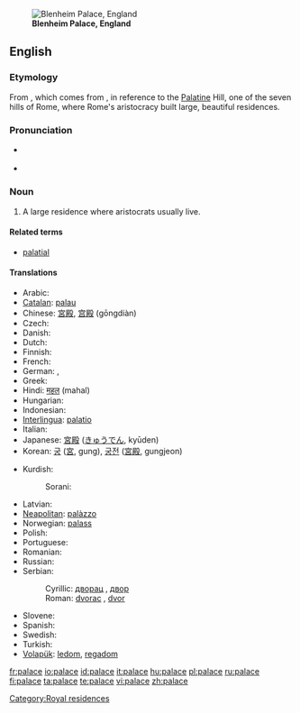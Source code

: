 [[Image:Blenheim Palace panorama.jpg|thumb|'''Blenheim Palace, England''']]
==English==
{{wikipedia|mul=Taj Mahal}}
===Etymology===
From {{F.}} {{term|palais|lang=fr}}, which comes from {{L.}} {{term|palatium|lang=la}}, in reference to the [[Palatine]] Hill, one of the seven hills of Rome, where Rome's aristocracy built large, beautiful residences.

===Pronunciation===
* {{a|UK|US}} {{IPA|/'pælɪs/}}
* {{audio|en-us-palace.ogg|Audio (US)}}

===Noun===
{{en-noun}}

# A large residence where aristocrats usually live.

====Related terms====
*[[palatial]]

====Translations====
{{trans-top|large residence where aristocrats usually live}}
* Arabic: {{Arab|[[قصر]]}} {{IPAchar|(qaʂr)}} {{m}}
* [[Catalan]]: [[palau]] {{m}}
* Chinese: [[宮殿]], [[宫殿]] (gōngdiàn)
* Czech: {{t-|cs|palác|m}}
* Danish: {{t-|da|palads|n}}
* Dutch: {{t+|nl|paleis|n}}
* Finnish: {{t-|fi|palatsi}}
* French: {{t+|fr|palais|m}}
* German: {{t+|de|Palast|m}}, {{t+|de|Schloss|n}}
* Greek: {{t+|el|παλάτι|tr=paláti|sc=Grek}}
* Hindi: [[महल]] (mahal)
* Hungarian: {{t+|hu|palota}}
* Indonesian: {{t+|id|istana|xs=Indonesian}}
* [[Interlingua]]: [[palatio]]
* Italian: {{t-|it|palazzo|m}}
* Japanese: [[宮殿]] ([[きゅうでん]], kyūden)
* Korean: [[궁]] ([[宮]], gung), [[궁전]] ([[宮殿]], gungjeon)
{{trans-mid}}
* Kurdish: 
*: Sorani: {{t|ku|سه‌را|tr=sarA|sc=KUchar}}
* Latvian: {{t-|lv|pils|f|xs=Latvian}}
* [[Neapolitan]]: [[palàzzo]]
* Norwegian: [[palass]] {{n}}
* Polish: {{t-|pl|pałac|m}}
* Portuguese: {{t+|pt|palácio|m}}
* Romanian: {{t-|ro|palat}}
* Russian: {{t+|ru|дворец|m|tr=dvoréts|sc=Cyrl}}
* Serbian:
*: Cyrillic: [[дворац]] {{m}}, [[двор]] {{m}}
*: Roman: [[dvorac]] {{m}}, [[dvor]] {{m}}
* Slovene: {{t+|sl|palača|f}}
* Spanish: {{t-|es|palacio|m}}
* Swedish: {{t+|sv|palats|n}}
* Turkish: {{t+|tr|saray}}
* [[Volapük]]: [[ledom]], [[regadom]]
{{trans-bottom}}

[[Category:Royal residences]]

[[fr:palace]]
[[io:palace]]
[[id:palace]]
[[it:palace]]
[[hu:palace]]
[[pl:palace]]
[[ru:palace]]
[[fi:palace]]
[[ta:palace]]
[[te:palace]]
[[vi:palace]]
[[zh:palace]]